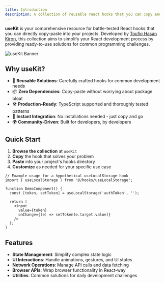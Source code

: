 ```yaml
---
title: Introduction
description: A collection of reusable react hooks that you can copy and paste into your apps.
---
```


**useKit** is your comprehensive resource for battle-tested React hooks that you can directly copy-paste into your projects. Developed by [Toufiq Hasan Kiron](https://github.com/kiron0), this collection aims to simplify your React development process by providing ready-to-use solutions for common programming challenges.

![useKit Banner](/og.png)

## Why useKit?

- 🧩 **Reusable Solutions**: Carefully crafted hooks for common development needs
- 📦 **Zero Dependencies**: Copy-paste without worrying about package bloat
- 🛠️ **Production-Ready**: TypeScript supported and thoroughly tested patterns
- 🚀 **Instant Integration**: No installations needed - just copy and go
- 🌍 **Community-Driven**: Built for developers, by developers

## Quick Start

1. **Browse the collection** at `useKit`
2. **Copy** the hook that solves your problem
3. **Paste** into your project's hooks directory
4. **Customize** as needed for your specific use case

```tsx {2, 5}
// Example usage for a hypothetical useLocalStorage hook
import { useLocalStorage } from '@/hooks/useLocalStorage';

function DemoComponent() {
  const [token, setToken] = useLocalStorage('authToken', '');

  return (
    <input
      value={token}
      onChange={(e) => setToken(e.target.value)}
    />
  );
}
```

## Features

- **State Management**: Simplify complex state logic
- **UI Interactions**: Handle animations, gestures, and UI states
- **Network Operations**: Manage API calls and data fetching
- **Browser APIs**: Wrap browser functionality in React-way
- **Utilities**: Common solutions for daily development challenges
